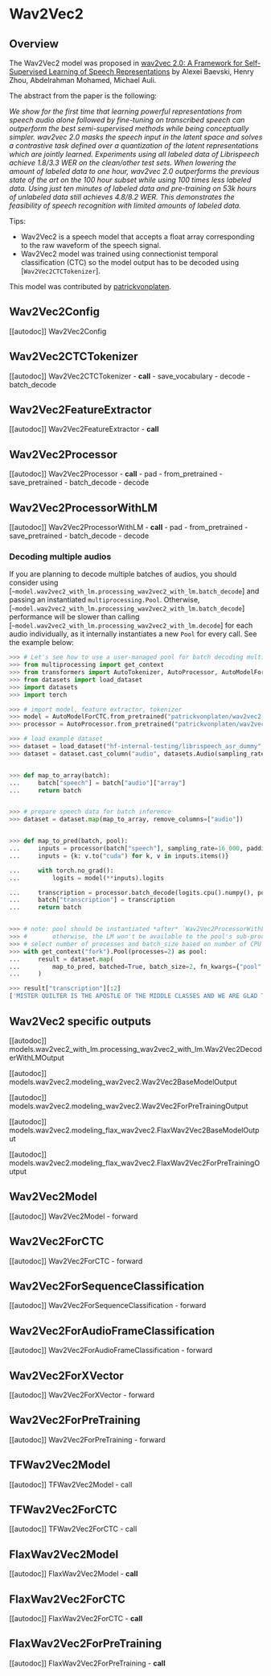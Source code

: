 <!--Copyright 2021 The HuggingFace Team. All rights reserved.

Licensed under the Apache License, Version 2.0 (the "License"); you may not use this file except in compliance with
the License. You may obtain a copy of the License at

http://www.apache.org/licenses/LICENSE-2.0

Unless required by applicable law or agreed to in writing, software distributed under the License is distributed on
an "AS IS" BASIS, WITHOUT WARRANTIES OR CONDITIONS OF ANY KIND, either express or implied. See the License for the
specific language governing permissions and limitations under the License.
-->

# Wav2Vec2

## Overview

The Wav2Vec2 model was proposed in [wav2vec 2.0: A Framework for Self-Supervised Learning of Speech Representations](https://arxiv.org/abs/2006.11477) by Alexei Baevski, Henry Zhou, Abdelrahman Mohamed, Michael Auli.

The abstract from the paper is the following:

*We show for the first time that learning powerful representations from speech audio alone followed by fine-tuning on
transcribed speech can outperform the best semi-supervised methods while being conceptually simpler. wav2vec 2.0 masks
the speech input in the latent space and solves a contrastive task defined over a quantization of the latent
representations which are jointly learned. Experiments using all labeled data of Librispeech achieve 1.8/3.3 WER on the
clean/other test sets. When lowering the amount of labeled data to one hour, wav2vec 2.0 outperforms the previous state
of the art on the 100 hour subset while using 100 times less labeled data. Using just ten minutes of labeled data and
pre-training on 53k hours of unlabeled data still achieves 4.8/8.2 WER. This demonstrates the feasibility of speech
recognition with limited amounts of labeled data.*

Tips:

- Wav2Vec2 is a speech model that accepts a float array corresponding to the raw waveform of the speech signal.
- Wav2Vec2 model was trained using connectionist temporal classification (CTC) so the model output has to be decoded
  using [`Wav2Vec2CTCTokenizer`].

This model was contributed by [patrickvonplaten](https://huggingface.co/patrickvonplaten).


## Wav2Vec2Config

[[autodoc]] Wav2Vec2Config

## Wav2Vec2CTCTokenizer

[[autodoc]] Wav2Vec2CTCTokenizer
    - __call__
    - save_vocabulary
    - decode
    - batch_decode

## Wav2Vec2FeatureExtractor

[[autodoc]] Wav2Vec2FeatureExtractor
    - __call__

## Wav2Vec2Processor

[[autodoc]] Wav2Vec2Processor
    - __call__
    - pad
    - from_pretrained
    - save_pretrained
    - batch_decode
    - decode

## Wav2Vec2ProcessorWithLM

[[autodoc]] Wav2Vec2ProcessorWithLM
    - __call__
    - pad
    - from_pretrained
    - save_pretrained
    - batch_decode
    - decode

### Decoding multiple audios

If you are planning to decode multiple batches of audios, you should consider using [`~model.wav2vec2_with_lm.processing_wav2vec2_with_lm.batch_decode`] and passing an instantiated `multiprocessing.Pool`.
Otherwise, [`~model.wav2vec2_with_lm.processing_wav2vec2_with_lm.batch_decode`] performance will be slower than calling [`~model.wav2vec2_with_lm.processing_wav2vec2_with_lm.decode`] for each audio individually, as it internally instantiates a new `Pool` for every call. See the example below:

```python
>>> # Let's see how to use a user-managed pool for batch decoding multiple audios
>>> from multiprocessing import get_context
>>> from transformers import AutoTokenizer, AutoProcessor, AutoModelForCTC
>>> from datasets import load_dataset
>>> import datasets
>>> import torch

>>> # import model, feature extractor, tokenizer
>>> model = AutoModelForCTC.from_pretrained("patrickvonplaten/wav2vec2-base-100h-with-lm").to("cuda")
>>> processor = AutoProcessor.from_pretrained("patrickvonplaten/wav2vec2-base-100h-with-lm")

>>> # load example dataset
>>> dataset = load_dataset("hf-internal-testing/librispeech_asr_dummy", "clean", split="validation")
>>> dataset = dataset.cast_column("audio", datasets.Audio(sampling_rate=16_000))


>>> def map_to_array(batch):
...     batch["speech"] = batch["audio"]["array"]
...     return batch


>>> # prepare speech data for batch inference
>>> dataset = dataset.map(map_to_array, remove_columns=["audio"])


>>> def map_to_pred(batch, pool):
...     inputs = processor(batch["speech"], sampling_rate=16_000, padding=True, return_tensors="pt")
...     inputs = {k: v.to("cuda") for k, v in inputs.items()}

...     with torch.no_grad():
...         logits = model(**inputs).logits

...     transcription = processor.batch_decode(logits.cpu().numpy(), pool).text
...     batch["transcription"] = transcription
...     return batch


>>> # note: pool should be instantiated *after* `Wav2Vec2ProcessorWithLM`.
>>> #       otherwise, the LM won't be available to the pool's sub-processes
>>> # select number of processes and batch_size based on number of CPU cores available and on dataset size
>>> with get_context("fork").Pool(processes=2) as pool:
...     result = dataset.map(
...         map_to_pred, batched=True, batch_size=2, fn_kwargs={"pool": pool}, remove_columns=["speech"]
...     )

>>> result["transcription"][:2]
['MISTER QUILTER IS THE APOSTLE OF THE MIDDLE CLASSES AND WE ARE GLAD TO WELCOME HIS GOSPEL', "NOR IS MISTER COULTER'S MANNER LESS INTERESTING THAN HIS MATTER"]
```

## Wav2Vec2 specific outputs

[[autodoc]] models.wav2vec2_with_lm.processing_wav2vec2_with_lm.Wav2Vec2DecoderWithLMOutput

[[autodoc]] models.wav2vec2.modeling_wav2vec2.Wav2Vec2BaseModelOutput

[[autodoc]] models.wav2vec2.modeling_wav2vec2.Wav2Vec2ForPreTrainingOutput

[[autodoc]] models.wav2vec2.modeling_flax_wav2vec2.FlaxWav2Vec2BaseModelOutput

[[autodoc]] models.wav2vec2.modeling_flax_wav2vec2.FlaxWav2Vec2ForPreTrainingOutput

## Wav2Vec2Model

[[autodoc]] Wav2Vec2Model
    - forward

## Wav2Vec2ForCTC

[[autodoc]] Wav2Vec2ForCTC
    - forward

## Wav2Vec2ForSequenceClassification

[[autodoc]] Wav2Vec2ForSequenceClassification
    - forward

## Wav2Vec2ForAudioFrameClassification

[[autodoc]] Wav2Vec2ForAudioFrameClassification
    - forward

## Wav2Vec2ForXVector

[[autodoc]] Wav2Vec2ForXVector
    - forward

## Wav2Vec2ForPreTraining

[[autodoc]] Wav2Vec2ForPreTraining
    - forward

## TFWav2Vec2Model

[[autodoc]] TFWav2Vec2Model
    - call

## TFWav2Vec2ForCTC

[[autodoc]] TFWav2Vec2ForCTC
    - call

## FlaxWav2Vec2Model

[[autodoc]] FlaxWav2Vec2Model
    - __call__

## FlaxWav2Vec2ForCTC

[[autodoc]] FlaxWav2Vec2ForCTC
    - __call__

## FlaxWav2Vec2ForPreTraining

[[autodoc]] FlaxWav2Vec2ForPreTraining
    - __call__
